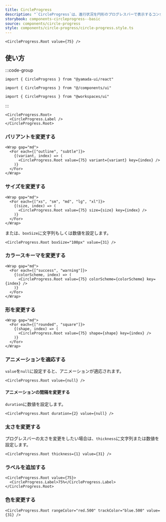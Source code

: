 ```yaml
---
title: CircleProgress
description: "`CircleProgress`は、進行状況を円形のプログレスバーで表示するコンポーネントです。"
storybook: components-circleprogress--basic
source: components/circle-progress
style: components/circle-progress/circle-progress.style.ts
---
```


```tsx preview
<CircleProgress.Root value={75} />
```

## 使い方

:::code-group

```tsx [package]
import { CircleProgress } from "@yamada-ui/react"
```

```tsx [alias]
import { CircleProgress } from "@/components/ui"
```

```tsx [monorepo]
import { CircleProgress } from "@workspaces/ui"
```

:::

```tsx
<CircleProgress.Root>
  <CircleProgress.Label />
</CircleProgress.Root>
```

### バリアントを変更する

```tsx preview
<Wrap gap="md">
  <For each={["outline", "subtle"]}>
    {(variant, index) => (
      <CircleProgress.Root value={75} variant={variant} key={index} />
    )}
  </For>
</Wrap>
```

### サイズを変更する

```tsx preview
<Wrap gap="md">
  <For each={["xs", "sm", "md", "lg", "xl"]}>
    {(size, index) => (
      <CircleProgress.Root value={75} size={size} key={index} />
    )}
  </For>
</Wrap>
```

または、`boxSize`に文字列もしくは数値を設定します。

```tsx preview
<CircleProgress.Root boxSize="100px" value={31} />
```

### カラースキーマを変更する

```tsx preview
<Wrap gap="md">
  <For each={["success", "warning"]}>
    {(colorScheme, index) => (
      <CircleProgress.Root value={75} colorScheme={colorScheme} key={index} />
    )}
  </For>
</Wrap>
```

### 形を変更する

```tsx preview
<Wrap gap="md">
  <For each={["rounded", "square"]}>
    {(shape, index) => (
      <CircleProgress.Root value={75} shape={shape} key={index} />
    )}
  </For>
</Wrap>
```

### アニメーションを適応する

`value`を`null`に設定すると、アニメーションが適応されます。

```tsx preview
<CircleProgress.Root value={null} />
```

#### アニメーションの間隔を変更する

`duration`に数値を設定します。

```tsx preview
<CircleProgress.Root duration={2} value={null} />
```

### 太さを変更する

プログレスバーの太さを変更をしたい場合は、`thickness`に文字列または数値を設定します。

```tsx preview
<CircleProgress.Root thickness={1} value={31} />
```

### ラベルを追加する

```tsx preview
<CircleProgress.Root value={75}>
  <CircleProgress.Label>75%</CircleProgress.Label>
</CircleProgress.Root>
```

### 色を変更する

```tsx preview
<CircleProgress.Root rangeColor="red.500" trackColor="blue.500" value={31} />
```

